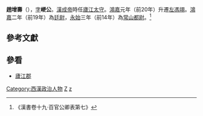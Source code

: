 '''趙增壽'''（{{bd|？||？|catIdx=Z}}），[[表字|字]]'''峺公'''。[[漢成帝|漢成帝]]時任[[廬江|廬江]][[太守|太守]]。[[鴻嘉|鴻嘉]]元年（前20年）升遷[[左馮翊|左馮翊]]。[[鴻嘉|鴻嘉]]二年（前19年）為[[廷尉|廷尉]]，[[永始_(西汉)|永始]]三年（前14年）為[[常山|常山]][[都尉|都尉]]。<ref>《漢書卷十九‧百官公卿表第七》</ref>

==參考文獻==
{{wikisource|漢書/卷019}}
{{Reflist}}

==參看==
*[[廬江郡|廬江郡]]

{{漢朝人物小作品}}

{{DEFAULTSORT:Zou趙}}
[[Category:西漢政治人物|Category:西漢政治人物]]
[[Category:西汉太守|Z]]
[[Category:趙姓|z]]